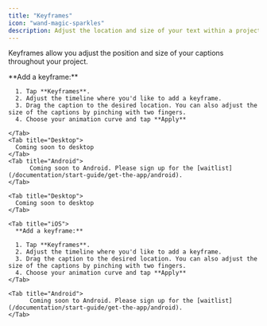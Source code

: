 ```yaml
---
title: "Keyframes"
icon: "wand-magic-sparkles"
description: Adjust the location and size of your text within a project
---
```


Keyframes allow you adjust the position and size of your captions throughout your project.

<div id="ios-tab">
  <Tabs>
    <Tab title="iOS">
      **Add a keyframe:**

      1. Tap **Keyframes**.
      2. Adjust the timeline where you'd like to add a keyframe.
      3. Drag the caption to the desired location. You can also adjust the size of the captions by pinching with two fingers.
      4. Choose your animation curve and tap **Apply**

    </Tab>
    <Tab title="Desktop">
      Coming soon to desktop
    </Tab>
    <Tab title="Android">
          Coming soon to Android. Please sign up for the [waitlist](/documentation/start-guide/get-the-app/android).
    </Tab>
  </Tabs>
</div>

<div id="desktop-tab">
  <Tabs>
    
    <Tab title="Desktop">
      Coming soon to desktop
    </Tab>

    <Tab title="iOS">
      **Add a keyframe:**

      1. Tap **Keyframes**.
      2. Adjust the timeline where you'd like to add a keyframe.
      3. Drag the caption to the desired location. You can also adjust the size of the captions by pinching with two fingers.
      4. Choose your animation curve and tap **Apply**
    </Tab>

    <Tab title="Android">
          Coming soon to Android. Please sign up for the [waitlist](/documentation/start-guide/get-the-app/android).
    </Tab>
  </Tabs>

</div>
